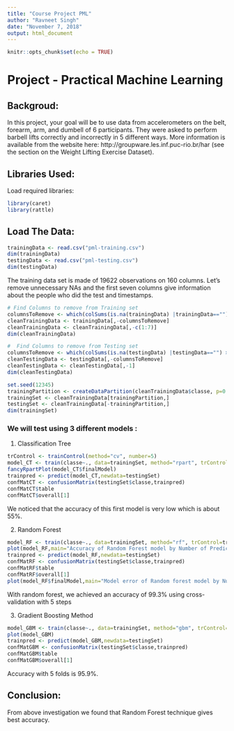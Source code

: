 ```yaml
---
title: "Course Project PML"
author: "Ravneet Singh"
date: "November 7, 2018"
output: html_document
---
```


```r
knitr::opts_chunk$set(echo = TRUE)
```

# Project - Practical Machine Learning

## Backgroud:

In this project, your goal will be to use data from accelerometers on the belt, forearm, arm, and dumbell of 6 participants. They were asked to perform barbell lifts correctly and incorrectly in 5 different ways. More information is available from the website here: http://groupware.les.inf.puc-rio.br/har (see the section on the Weight Lifting Exercise Dataset).

## Libraries Used:

Load required libraries:

```r
library(caret)
library(rattle)
```

## Load The Data:
```r
trainingData <- read.csv("pml-training.csv")
dim(trainingData)
testingData <- read.csv("pml-testing.csv")
dim(testingData)
```

The training data set is made of 19622 observations on 160 columns. Let's remove unnecessary NAs and the first seven columns give information about the people who did the test and timestamps.
```r
# Find Columns to remove from Training set
columnsToRemove <- which(colSums(is.na(trainingData) |trainingData=="") > 0.9 * dim(trainingData)[1]) 
cleanTrainingData <- trainingData[,-columnsToRemove]
cleanTrainingData <- cleanTrainingData[,-c(1:7)]
dim(cleanTrainingData)

#  Find Columns to remove from Testing set
columnsToRemove <- which(colSums(is.na(testingData) |testingData=="") > 0.9 * dim(testingData)[1]) 
cleanTestingData <- testingData[,-columnsToRemove]
cleanTestingData <- cleanTestingData[,-1]
dim(cleanTestingData)

set.seed(12345)
trainingPartition <- createDataPartition(cleanTrainingData$classe, p=0.75, list=FALSE)
trainingSet <- cleanTrainingData[trainingPartition,]
testingSet <- cleanTrainingData[-trainingPartition,]
dim(trainingSet)
```

### We will test using 3 different models : 
1. Classification Tree 
```r
trControl <- trainControl(method="cv", number=5)
model_CT <- train(classe~., data=trainingSet, method="rpart", trControl=trControl)
fancyRpartPlot(model_CT$finalModel)
trainpred <- predict(model_CT,newdata=testingSet)
confMatCT <- confusionMatrix(testingSet$classe,trainpred)
confMatCT$table
confMatCT$overall[1]
```
We noticed that the accuracy of this first model is very low which is about 55%.

2. Random Forest
```r
model_RF <- train(classe~., data=trainingSet, method="rf", trControl=trControl, verbose=FALSE)
plot(model_RF,main="Accuracy of Random Forest model by Number of Predictors")
trainpred <- predict(model_RF,newdata=testingSet)
confMatRF <- confusionMatrix(testingSet$classe,trainpred)
confMatRF$table
confMatRF$overall[1]
plot(model_RF$finalModel,main="Model error of Random forest model by Number of Trees")
```
With random forest, we achieved an accuracy of 99.3% using cross-validation with 5 steps

3. Gradient Boosting Method
```r
model_GBM <- train(classe~., data=trainingSet, method="gbm", trControl=trControl, verbose=FALSE)
plot(model_GBM)
trainpred <- predict(model_GBM,newdata=testingSet)
confMatGBM <- confusionMatrix(testingSet$classe,trainpred)
confMatGBM$table
confMatGBM$overall[1]
```
Accuracy with 5 folds is 95.9%.

## Conclusion:
From above investigation we found that Random Forest technique gives best accuracy.


